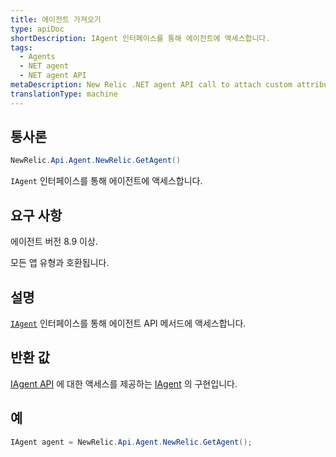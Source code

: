 ```yaml
---
title: 에이전트 가져오기
type: apiDoc
shortDescription: IAgent 인터페이스를 통해 에이전트에 액세스합니다.
tags:
  - Agents
  - NET agent
  - NET agent API
metaDescription: New Relic .NET agent API call to attach custom attributes to your transaction data.
translationType: machine
---
```


## 통사론

```cs
NewRelic.Api.Agent.NewRelic.GetAgent()
```

`IAgent` 인터페이스를 통해 에이전트에 액세스합니다.

## 요구 사항

에이전트 버전 8.9 이상.

모든 앱 유형과 호환됩니다.

## 설명

[`IAgent`](/docs/agents/net-agent/net-agent-api/iagent) 인터페이스를 통해 에이전트 API 메서드에 액세스합니다.

## 반환 값

[IAgent API](/docs/agents/net-agent/net-agent-api/iagent-net-agent-api) 에 대한 액세스를 제공하는 [IAgent](/docs/agents/net-agent/net-agent-api/iagent-net-agent-api) 의 구현입니다.

## 예

```cs
IAgent agent = NewRelic.Api.Agent.NewRelic.GetAgent();
```